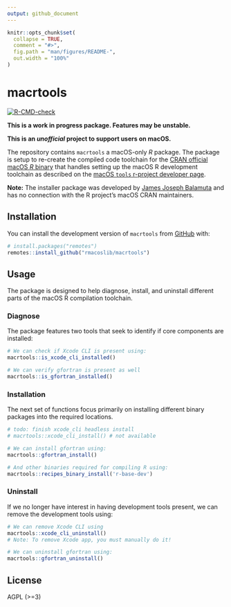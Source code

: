 ```yaml
---
output: github_document
---
```


<!-- README.md is generated from README.Rmd. Please edit that file -->

```r
knitr::opts_chunk$set(
  collapse = TRUE,
  comment = "#>",
  fig.path = "man/figures/README-",
  out.width = "100%"
)
```

# macrtools

<!-- badges: start -->
[![R-CMD-check](https://github.com/rmacoslib/macrtools/actions/workflows/R-CMD-check.yaml/badge.svg)](https://github.com/rmacoslib/macrtools/actions/workflows/R-CMD-check.yaml)
<!-- badges: end -->

**This is a work in progress package. Features may be unstable.**

**This is an _unofficial_ project to support users on macOS.**

The repository contains `macrtools` a macOS-only _R_ package. 
The package is setup to re-create the compiled code toolchain for the
[CRAN official macOS _R_ binary](https://cran.r-project.org/bin/macosx/) that
handles setting up the macOS R development toolchain as described on the
[macOS `tools` r-project developer page](https://mac.r-project.org/tools/).

**Note:** The installer package was developed by [James Joseph Balamuta](https://thecoatlessprofessor.com/) 
and has no connection with the R project’s macOS CRAN maintainers.

## Installation

You can install the development version of `macrtools` from [GitHub](https://github.com/) with:

``` r
# install.packages("remotes")
remotes::install_github("rmacoslib/macrtools")
```

## Usage

The package is designed to help diagnose, install, and uninstall different 
parts of the macOS R compilation toolchain. 

### Diagnose

The package features two tools that seek to identify if core components are installed: 

```r
# We can check if Xcode CLI is present using:
macrtools::is_xcode_cli_installed()

# We can verify gfortran is present as well
macrtools::is_gfortran_installed()
```

### Installation

The next set of functions focus primarily on installing 
different binary packages into the required locations. 

```r
# todo: finish xcode_cli headless install
# macrtools::xcode_cli_install() # not available

# We can install gfortran using:
macrtools::gfortran_install()

# And other binaries required for compiling R using:
macrtools::recipes_binary_install('r-base-dev')
```

### Uninstall

If we no longer have interest in having development tools present, we can
remove the development tools using: 

```r
# We can remove Xcode CLI using
macrtools::xcode_cli_uninstall()
# Note: To remove Xcode app, you must manually do it! 

# We can uninstall gfortran using:
macrtools::gfortran_uninstall()
```

## License

AGPL (>=3)
